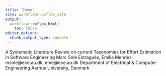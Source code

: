 ```yaml
---
title: "Home"
site: workflowr::wflow_site
output:
  workflowr::wflow_html:
    toc: false
editor_options:
  chunk_output_type: console
---
```


A Systematic Literature Review on current Taxonomies for Effort Estimation in Software Engineering
Marc Solé Estragués, Emilia Mendes
msole@ece.au.dk, eme@ece.au.dk
Department of Electrical & Computer Engineering
Aarhus University, Denmark
